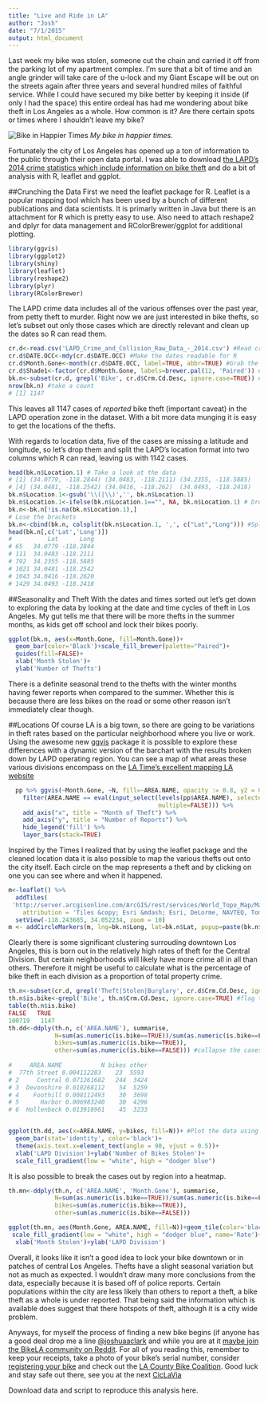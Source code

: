 ```yaml
---
title: "Live and Ride in LA"
author: "Josh"
date: "7/1/2015"
output: html_document
---
```


Last week my bike was stolen,  someone cut the chain and carried it off from the parking lot of my apartment complex. I'm sure that a bit of time and an angle grinder will take care of the u-lock  and  my Giant Escape will be out on the streets again after three years and several hundred miles of faithful service. While I could have secured my bike better by keeping it inside (if only I had the space) this entire ordeal has had me wondering about bike theft in Los Angeles as a whole. How common is it? Are there certain spots or times where I shouldn't leave my bike? 

![Bike in Happier Times](http://i.imgur.com/7KZWN3R.jpg)
*My bike in happier times.*

Fortunately the city of Los Angeles has opened up a ton of information to the public through their open data portal. I was able to download [the LAPD's 2014 crime statistics which include information on bike theft](https://data.lacity.org/) and do a bit of analysis with R, leaflet and ggplot.

##Crunching the Data
First we need the leaflet package for R. Leaflet is a popular mapping tool which has been used by a bunch of different publications and data scientists. It is primarly written in Java but there is an attachment for R which is pretty easy to use. Also need to attach reshape2 and dplyr for data management and RColorBrewer/ggplot for additional plotting.

```r
library(ggvis)
library(ggplot2)
library(shiny)
library(leaflet)
library(reshape2)
library(plyr)
library(RColorBrewer)
```

The LAPD crime data includes all of the various offenses over the past year, from petty theft to murder. Right now we are just interested in bike thefts, so let's subset out only those cases which are directly relevant and clean up the dates so R can read them.

```r
cr.d<-read.csv('LAPD_Crime_and_Collision_Raw_Data_-_2014.csv') #Read crime data
cr.d$DATE.OCC<-mdy(cr.d$DATE.OCC) #Make the dates readable for R
cr.d$Month.Gone<-month(cr.d$DATE.OCC, label=TRUE, abbr=TRUE) #Grab the months
cr.d$Shade1<-factor(cr.d$Month.Gone, labels=brewer.pal(12, 'Paired')) #assign each month a color
bk.n<-subset(cr.d, grepl('Bike', cr.d$Crm.Cd.Desc, ignore.case=TRUE)) #draw out bike data
nrow(bk.n) #take a count
# [1] 1147

```
This leaves all 1147 cases of *reported* bike theft (important caveat) in the LAPD operation zone in the dataset. With a bit more data munging it is easy to get the locations of the thefts.

With regards to location data, five of the cases are missing a latitude and longitude, so let's drop them and split the LAPD's location format into two columns which R can read, leaving us with 1142 cases.

```r
head(bk.n$Location.1) # Take a look at the data
# [1] (34.0779, -118.2844) (34.0483, -118.2111) (34.2355, -118.5885)
# [4] (34.0481, -118.2542) (34.0416, -118.262)  (34.0493, -118.2418)
bk.n$Location.1<-gsub('\\(|\\)','', bk.n$Location.1) 
bk.n$Location.1<-ifelse(bk.n$Location.1=="", NA, bk.n$Location.1) # Drop blank entries
bk.n<-bk.n[!is.na(bk.n$Location.1),] 
# Lose the brackets
bk.n<-cbind(bk.n, colsplit(bk.n$Location.1, ',', c("Lat","Long"))) #Split into lat and long
head(bk.n[,c('Lat','Long')])
#          Lat      Long
# 65   34.0779 -118.2844
# 111  34.0483 -118.2111
# 792  34.2355 -118.5885
# 1021 34.0481 -118.2542
# 1043 34.0416 -118.2620
# 1429 34.0493 -118.2418

```
##Seasonality and Theft
With the dates and times sorted out let's get down to exploring the data by looking at the date and time cycles of theft in Los Angeles. My gut tells me that there will be more thefts in the summer months, as kids get off school and lock their bikes poorly. 

```r
ggplot(bk.n, aes(x=Month.Gone, fill=Month.Gone))+
  geom_bar(color='Black')+scale_fill_brewer(palette="Paired")+
  guides(fill=FALSE)+
  xlab('Month Stolen')+
  ylab('Number of Thefts')
```

There is a definite seasonal trend to the thefts with the winter months having fewer reports when compared to the summer. Whether this is because there are less bikes on the road or some other reason isn't immediately clear though. 

##Locations
Of course LA is a big town, so there are going to be variations in theft rates based on the particular neighborhood where you live or work. Using the awesome new [ggvis](http://ggvis.rstudio.com/) package it is possible to explore these differences with a dynamic version of the barchart with the results broken down by LAPD operating region. You can see a map of what areas these various divisions encompass on the [LA Time's excellent mapping LA website](http://maps.latimes.com/lapd/division/central/)

```r
  pp %>% ggvis(~Month.Gone, ~N, fill=~AREA.NAME, opacity := 0.8, y2 = 0) %>%
    filter(AREA.NAME == eval(input_select(levels(pp$AREA.NAME), selected='Total',
                                          multiple=FALSE))) %>%
    add_axis("x", title = "Month of Theft") %>%
    add_axis("y", title = "Number of Reports") %>%
    hide_legend('fill') %>%
    layer_bars(stack=TRUE) 
```


Inspired by the Times I realized that by using the leaflet package and the cleaned location data it is also possible to map the various thefts out onto the city itself.  Each circle on the map represents a theft and by clicking on one you can see where and when it happened.

```r
m<-leaflet() %>%
  addTiles(
 'http://server.arcgisonline.com/ArcGIS/rest/services/World_Topo_Map/MapServer/tile/{z}/{y}/{x}',
    attribution = 'Tiles &copy; Esri &mdash; Esri, DeLorme, NAVTEQ, TomTom, Intermap, iPC, USGS, FAO, NPS, NRCAN, GeoBase, Kadaster NL, Ordnance Survey, Esri Japan, METI, Esri China (Hong Kong), and the GIS User Community') %>%
  setView(-118.243685, 34.052234, zoom = 10)
m <- addCircleMarkers(m, lng=bk.n$Long, lat=bk.n$Lat, popup=paste(bk.n$DATE.OCC, bk.n$TIME.OCC, sep=' at '), color=bk.n$Shade1)

```


Clearly there is some significant clustering surrouding downtown Los Angeles, this is born out in the relatively high rates of theft for the Central Division. But certain neighborhoods will likely have more crime all in all than others. Therefore it might be useful to calculate what is the percentage of bike theft in each division as a proportion of total property crime.

```r
th.n<-subset(cr.d, grepl('Theft|Stolen|Burglary', cr.d$Crm.Cd.Desc, ignore.case=TRUE)) #Grab all thefts and burglaries
th.n$is.bike<-grepl('Bike', th.n$Crm.Cd.Desc, ignore.case=TRUE) #flag the cases with a bike
table(th.n$is.bike)
FALSE   TRUE 
100719   1147 
th.dd<-ddply(th.n, c('AREA.NAME'), summarise,
             N=sum(as.numeric(is.bike==TRUE))/sum(as.numeric(is.bike==FALSE)),
             bikes=sum(as.numeric(is.bike==TRUE)),
             other=sum(as.numeric(is.bike==FALSE))) #collapse the cases to get the rate of bike theft in each area in relation to other thefts.
             
#     AREA.NAME           N bikes other
#  77th Street 0.004112283    23  5593
# 2     Central 0.071261682   244  3424
# 3  Devonshire 0.010268112    54  5259
# 4    Foothill 0.008112493    30  3698
# 5      Harbor 0.006983240    30  4296
# 6  Hollenbeck 0.013918961    45  3233


ggplot(th.dd, aes(x=AREA.NAME, y=bikes, fill=N))+ #Plot the data using an LA appropriate Dodger Blue and White
  geom_bar(stat='identity', color='black')+
  theme(axis.text.x=element_text(angle = 90, vjust = 0.5))+
  xlab('LAPD Division')+ylab('Number of Bikes Stolen')+
  scale_fill_gradient(low = "white", high = "dodger blue")
```


It is also possible to break the cases out by region into a heatmap.


```r
th.mn<-ddply(th.n, c('AREA.NAME', 'Month.Gone'), summarise,
             N=sum(as.numeric(is.bike==TRUE))/sum(as.numeric(is.bike==FALSE)),
             bikes=sum(as.numeric(is.bike==TRUE)),
             other=sum(as.numeric(is.bike==FALSE)))

ggplot(th.mn, aes(Month.Gone, AREA.NAME, fill=N))+geom_tile(color='black')+
 scale_fill_gradient(low = "white", high = "dodger blue", name='Rate')+
  xlab('Month Stolen')+ylab('LAPD Division')
```


 Overall, it looks like it isn't a good idea to lock your bike downtown or in patches of central Los Angeles. Thefts have a slight seasonal variation but not as much as expected. I wouldn't draw many more conclusions from the data, especially because it is based off of police reports. Certain populations within the city are less likely than others to report a theft, a bike theft as a whole is under reported. That being said the information which is available does suggest that there hotspots of theft, although it is a city wide problem.

Anyways, for myself the process of finding a new bike begins (if anyone has a good deal drop me a line [@joshuaaclark](https://twitter.com/joshuaaclark) and while you are at it [maybe join the BikeLA community on Reddit](http://www.reddit.com/r/bikela). For all of you reading this, remember to keep your receipts, take a photo of your bike's serial number, consider [registering your bike](https://www.nationalbikeregistry.com/) and check out the [LA County Bike Coalition](http://la-bike.org/). Good luck and stay safe out there, see you at the next [CicLaVia](http://www.ciclavia.org/)

Download data and script to reproduce this analysis here.
